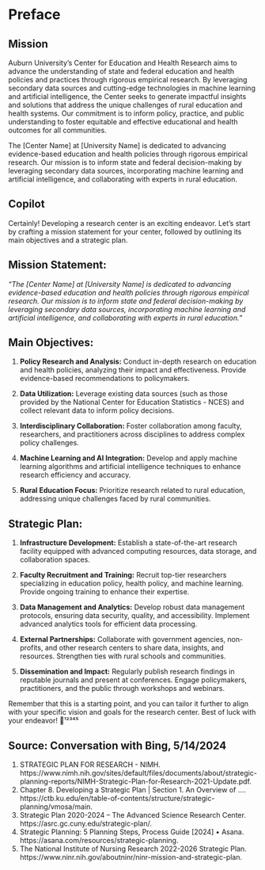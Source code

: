 # Preface {.unnumbered}

## Mission

Auburn University's Center for Education and Health Research aims to advance the understanding of state and federal education and health policies and practices through rigorous empirical research. By leveraging secondary data sources and cutting-edge technologies in machine learning and artificial intelligence, the Center seeks to generate impactful insights and solutions that address the unique challenges of rural education and health systems. Our commitment is to inform policy, practice, and public understanding to foster equitable and effective educational and health outcomes for all communities.

The [Center Name] at [University Name] is dedicated to advancing evidence-based education and health policies through rigorous empirical research. Our mission is to inform state and federal decision-making by leveraging secondary data sources, incorporating machine learning and artificial intelligence, and collaborating with experts in rural education.  

## Copilot

Certainly! Developing a research center is an exciting endeavor. Let's start by crafting a mission statement for your center, followed by outlining its main objectives and a strategic plan.

## Mission Statement:
*"The [Center Name] at [University Name] is dedicated to advancing evidence-based education and health policies through rigorous empirical research. Our mission is to inform state and federal decision-making by leveraging secondary data sources, incorporating machine learning and artificial intelligence, and collaborating with experts in rural education."*

## Main Objectives:
1. **Policy Research and Analysis:**
   Conduct in-depth research on education and health policies, analyzing their impact and effectiveness. Provide evidence-based recommendations to policymakers.

2. **Data Utilization:**
   Leverage existing data sources (such as those provided by the National Center for Education Statistics - NCES) and collect relevant data to inform policy decisions.

3. **Interdisciplinary Collaboration:**
   Foster collaboration among faculty, researchers, and practitioners across disciplines to address complex policy challenges.

4. **Machine Learning and AI Integration:**
   Develop and apply machine learning algorithms and artificial intelligence techniques to enhance research efficiency and accuracy.

5. **Rural Education Focus:**
   Prioritize research related to rural education, addressing unique challenges faced by rural communities.

## Strategic Plan:
1. **Infrastructure Development:**
   Establish a state-of-the-art research facility equipped with advanced computing resources, data storage, and collaboration spaces.

2. **Faculty Recruitment and Training:**
   Recruit top-tier researchers specializing in education policy, health policy, and machine learning. Provide ongoing training to enhance their expertise.

3. **Data Management and Analytics:**
   Develop robust data management protocols, ensuring data security, quality, and accessibility. Implement advanced analytics tools for efficient data processing.

4. **External Partnerships:**
   Collaborate with government agencies, non-profits, and other research centers to share data, insights, and resources. Strengthen ties with rural schools and communities.

5. **Dissemination and Impact:**
   Regularly publish research findings in reputable journals and present at conferences. Engage policymakers, practitioners, and the public through workshops and webinars.

Remember that this is a starting point, and you can tailor it further to align with your specific vision and goals for the research center. Best of luck with your endeavor! 🌟¹²³⁴⁵

## Source: Conversation with Bing, 5/14/2024    
(1) STRATEGIC PLAN FOR RESEARCH - NIMH. https://www.nimh.nih.gov/sites/default/files/documents/about/strategic-planning-reports/NIMH-Strategic-Plan-for-Research-2021-Update.pdf.    
(2) Chapter 8. Developing a Strategic Plan | Section 1. An Overview of .... https://ctb.ku.edu/en/table-of-contents/structure/strategic-planning/vmosa/main.    
(3) Strategic Plan 2020-2024 – The Advanced Science Research Center. https://asrc.gc.cuny.edu/strategic-plan/.   
(4) Strategic Planning: 5 Planning Steps, Process Guide [2024] • Asana. https://asana.com/resources/strategic-planning.   
(5) The National Institute of Nursing Research 2022-2026 Strategic Plan. https://www.ninr.nih.gov/aboutninr/ninr-mission-and-strategic-plan.   